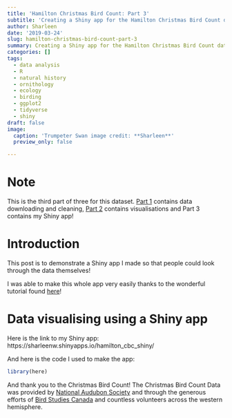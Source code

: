 ```yaml
---
title: 'Hamilton Christmas Bird Count: Part 3'
subtitle: 'Creating a Shiny app for the Hamilton Christmas Bird Count data'
author: Sharleen
date: '2019-03-24'
slug: hamilton-christmas-bird-count-part-3
summary: Creating a Shiny app for the Hamilton Christmas Bird Count data.
categories: []
tags:
  - data analysis
  - R
  - natural history
  - ornithology
  - ecology
  - birding
  - ggplot2
  - tidyverse
  - shiny
draft: false
image:
  caption: 'Trumpeter Swan image credit: **Sharleen**'
  preview_only: false

---
```


# Note

This is the third part of three for this dataset. [Part 1](https://sharleenw.rbind.io/post/hamilton_cbc_part_1/hamilton-christmas-bird-count-part-1/) contains data downloading and cleaning, [Part 2](https://sharleenw.rbind.io/post/hamilton_cbc_part_2/hamilton-christmas-bird-count-part-2/) contains visualisations and Part 3 contains my Shiny app!

# Introduction

This post is to demonstrate a Shiny app I made so that people could look through the data themselves!

I was able to make this whole app very easily thanks to the wonderful tutorial found [here](https://shiny.rstudio.com/tutorial/written-tutorial/lesson1/)!

# Data visualising using a Shiny app

Here is the link to my Shiny app: https://sharleenw.shinyapps.io/hamilton_cbc_shiny/

And here is the code I used to make the app:

```r

library(here)

```



And thank you to the Christmas Bird Count! The Christmas Bird Count Data was provided by [National Audubon Society](www.christmasbirdcount.org) and through the generous efforts of [Bird Studies Canada](www.bsc-eoc.org) and countless volunteers across the western hemisphere.
